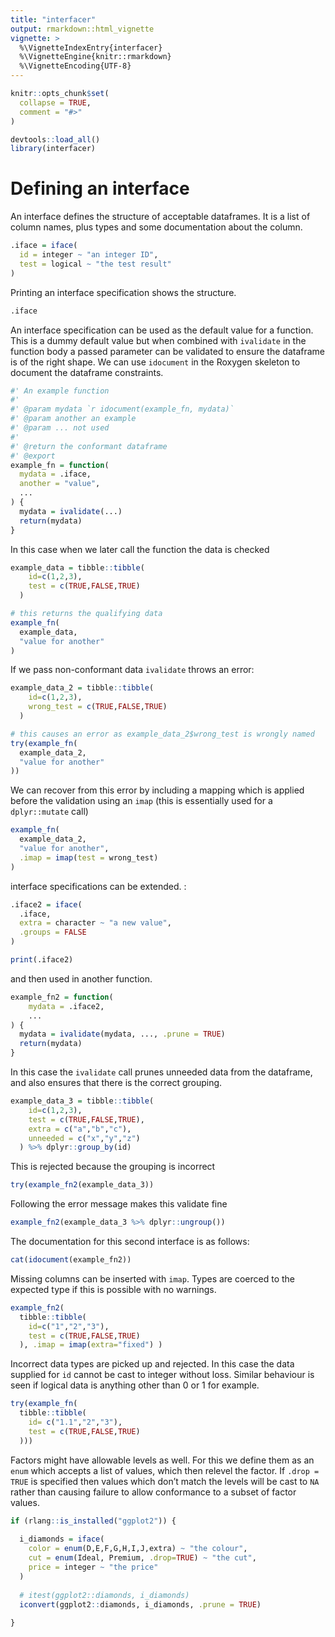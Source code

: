 ```yaml
---
title: "interfacer"
output: rmarkdown::html_vignette
vignette: >
  %\VignetteIndexEntry{interfacer}
  %\VignetteEngine{knitr::rmarkdown}
  %\VignetteEncoding{UTF-8}
---
```


```r
knitr::opts_chunk$set(
  collapse = TRUE,
  comment = "#>"
)
```

```r
devtools::load_all()
library(interfacer)
```

# Defining an interface

An interface defines the structure of acceptable dataframes. It is a list
of column names, plus types and some documentation about the column.

```r
.iface = iface(
  id = integer ~ "an integer ID",
  test = logical ~ "the test result"
)
```

Printing an interface specification shows the structure.

```r
.iface
```

An interface specification can be used as the default value for a function. This
is a dummy default value but when combined with `ivalidate` in the function body
a passed parameter can be validated to ensure the dataframe is of the right
shape. We can use `idocument` in the Roxygen skeleton to document the dataframe
constraints.

```r
#' An example function
#'
#' @param mydata `r idocument(example_fn, mydata)`
#' @param another an example   
#' @param ... not used
#'
#' @return the conformant dataframe
#' @export
example_fn = function(
  mydata = .iface,
  another = "value",
  ...
) {
  mydata = ivalidate(...)
  return(mydata)
}
```

In this case when we later call the function the data is checked

```r
example_data = tibble::tibble(
    id=c(1,2,3),
    test = c(TRUE,FALSE,TRUE)
  )

# this returns the qualifying data
example_fn(
  example_data, 
  "value for another"
)
```

If we pass non-conformant data `ivalidate` throws an error:

```r
example_data_2 = tibble::tibble(
    id=c(1,2,3),
    wrong_test = c(TRUE,FALSE,TRUE)
  )

# this causes an error as example_data_2$wrong_test is wrongly named
try(example_fn(
  example_data_2, 
  "value for another"
))
```

We can recover from this error by including a mapping which is applied before the
validation using an `imap` (this is essentially used for a `dplyr::mutate` call)

```r
example_fn(
  example_data_2, 
  "value for another",
  .imap = imap(test = wrong_test)
)

```

interface specifications can be extended. :

```r
.iface2 = iface(
  .iface,
  extra = character ~ "a new value",
  .groups = FALSE
)

print(.iface2)
```

and then used in another function. 

```r

example_fn2 = function(
    mydata = .iface2,
    ...
) {
  mydata = ivalidate(mydata, ..., .prune = TRUE)
  return(mydata)
}
```

In this case the `ivalidate` call prunes 
unneeded data from the dataframe, and also ensures that there is the correct grouping.

```r
example_data_3 = tibble::tibble(
    id=c(1,2,3),
    test = c(TRUE,FALSE,TRUE),
    extra = c("a","b","c"),
    unneeded = c("x","y","z")
  ) %>% dplyr::group_by(id)
```

This is rejected because the grouping is incorrect

```r
try(example_fn2(example_data_3))
```

Following the error message makes this validate fine

```r
example_fn2(example_data_3 %>% dplyr::ungroup())
```
The documentation for this second interface is as follows:

```r
cat(idocument(example_fn2))
```

Missing columns can be inserted with `imap`. Types are coerced to the expected
type if this is possible with no warnings.

```r
example_fn2(
  tibble::tibble(
    id=c("1","2","3"),
    test = c(TRUE,FALSE,TRUE)
  ), .imap = imap(extra="fixed") )
```

Incorrect data types are picked up and rejected. In this case the data supplied
for `id` cannot be cast to integer without loss. Similar behaviour is seen if
logical data is anything other than 0 or 1 for example.

```r
try(example_fn(
  tibble::tibble(
    id= c("1.1","2","3"),
    test = c(TRUE,FALSE,TRUE)
  )))
```

Factors might have allowable levels as well. For this we define them as an
`enum` which accepts a list of values, which then relevel the factor. If
`.drop = TRUE` is specified then values which don't match the levels will be
cast to `NA` rather than causing failure to allow conformance to a subset of factor
values.

```r

if (rlang::is_installed("ggplot2")) {
  
  i_diamonds = iface( 
    color = enum(D,E,F,G,H,I,J,extra) ~ "the colour",
    cut = enum(Ideal, Premium, .drop=TRUE) ~ "the cut",
    price = integer ~ "the price"
  )
  
  # itest(ggplot2::diamonds, i_diamonds)
  iconvert(ggplot2::diamonds, i_diamonds, .prune = TRUE)
  
}
```

